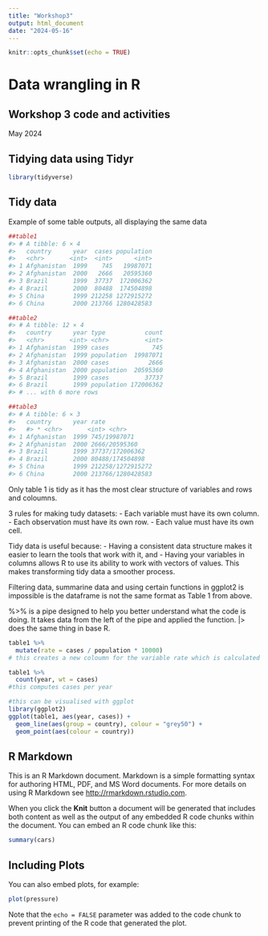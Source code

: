 ```yaml
---
title: "Workshop3"
output: html_document
date: "2024-05-16"
---
```


```r
knitr::opts_chunk$set(echo = TRUE)
```

# Data wrangling in R

## Workshop 3 code and activities
May 2024

## Tidying data using Tidyr
```r
library(tidyverse)
```

## Tidy data

Example of some table outputs, all displaying the same data
```r
##table1
#> # A tibble: 6 × 4
#>   country      year  cases population
#>   <chr>       <int>  <int>      <int>
#> 1 Afghanistan  1999    745   19987071
#> 2 Afghanistan  2000   2666   20595360
#> 3 Brazil       1999  37737  172006362
#> 4 Brazil       2000  80488  174504898
#> 5 China        1999 212258 1272915272
#> 6 China        2000 213766 1280428583

##table2
#> # A tibble: 12 × 4
#>   country      year type           count
#>   <chr>       <int> <chr>          <int>
#> 1 Afghanistan  1999 cases            745
#> 2 Afghanistan  1999 population  19987071
#> 3 Afghanistan  2000 cases           2666
#> 4 Afghanistan  2000 population  20595360
#> 5 Brazil       1999 cases          37737
#> 6 Brazil       1999 population 172006362
#> # ... with 6 more rows

##table3
#> # A tibble: 6 × 3
#>   country      year rate    
#>   #> * <chr>       <int> <chr>            
#> 1 Afghanistan  1999 745/19987071     
#> 2 Afghanistan  2000 2666/20595360    
#> 3 Brazil       1999 37737/172006362  
#> 4 Brazil       2000 80488/174504898  
#> 5 China        1999 212258/1272915272
#> 6 China        2000 213766/1280428583


```

Only table 1 is tidy as it has the most clear structure of variables and rows and coloumns.

3 rules for making tudy datasets:
- Each variable must have its own column.
- Each observation must have its own row.
- Each value must have its own cell.

Tidy data is useful because:
- Having a consistent data structure makes it easier to learn the tools that work with it, and 
- Having your variables in columns allows R to use its ability to work with vectors of values. This makes transforming tidy data a smoother process.

Filtering data, summarine data and using certain functions in ggplot2 is impossible is the dataframe is not the same format as Table 1 from above.

%>% is a pipe designed to help you better understand what the code is doing. It takes data from the left of the pipe and applied the function. |> does the same thing in base R.

```r
table1 %>% 
  mutate(rate = cases / population * 10000)
# this creates a new coloumn for the variable rate which is calculated by the command

table1 %>% 
  count(year, wt = cases)
#this computes cases per year

#this can be visualised with ggplot
library(ggplot2)
ggplot(table1, aes(year, cases)) + 
  geom_line(aes(group = country), colour = "grey50") + 
  geom_point(aes(colour = country))
```






## R Markdown

This is an R Markdown document. Markdown is a simple formatting syntax for authoring HTML, PDF, and MS Word documents. For more details on using R Markdown see <http://rmarkdown.rstudio.com>.

When you click the **Knit** button a document will be generated that includes both content as well as the output of any embedded R code chunks within the document. You can embed an R code chunk like this:

```r
summary(cars)
```

## Including Plots

You can also embed plots, for example:

```r
plot(pressure)
```

Note that the `echo = FALSE` parameter was added to the code chunk to prevent printing of the R code that generated the plot.

